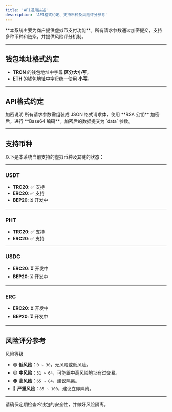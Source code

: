 ```yaml
---
title: 'API通用描述'
description: 'API格式约定、支持币种及风险评分参考'
---
```


<Callout type="info" className="rounded-lg border-l-4 border-blue-500 bg-blue-50 p-4">
**本系统主要为商户提供虚拟币支付功能**。所有请求参数通过加密提交，支持多种币种和链条，并提供风险评分机制。
</Callout>

---

## 钱包地址格式约定

- **TRON** 的钱包地址中字母 **区分大小写**。  
- **ETH** 的钱包地址中字母统一使用 **小写**。

---

## API格式约定

<Badge type="info" className="bg-blue-500 text-white px-2 py-1 rounded">
加密说明
</Badge>  
所有请求参数需组装成 JSON 格式请求体，使用 **RSA 公钥** 加密后，进行 **Base64 编码**。加密后的数据提交为 `data` 参数。

---

## 支持币种

以下是本系统当前支持的虚拟币种及其链的状态：

---

### USDT

- **TRC20**: ✅ 支持  
- **ERC20**: ✅ 支持  
- **BEP20**: ⏳ 开发中  

---

### PHT

- **TRC20**: ✅ 支持  
- **ERC20**: ✅ 支持  

---

### USDC

- **ERC20**: ⏳ 开发中  
- **BEP20**: ⏳ 开发中  

---

### ERC

- **ERC20**: ⏳ 开发中  
- **BEP20**: ⏳ 开发中  

---

## 风险评分参考

<Badge type="warning" className="bg-yellow-500 text-white px-2 py-1 rounded">风险等级</Badge>

- 🟢 **低风险**：`0 ~ 30`，无风险或低风险。  
- 🟡 **中风险**：`31 ~ 64`，可能跟中高风险地址有过交易。  
- 🟠 **高风险**：`65 ~ 84`，建议隔离。  
- 🔴 **严重风险**：`85 ~ 100`，建议立即隔离。

---

<Callout type="warning" className="rounded-lg border-l-4 border-red-500 bg-red-50 p-4">
请确保定期检查冷钱包的安全性，并做好风险隔离。
</Callout>
